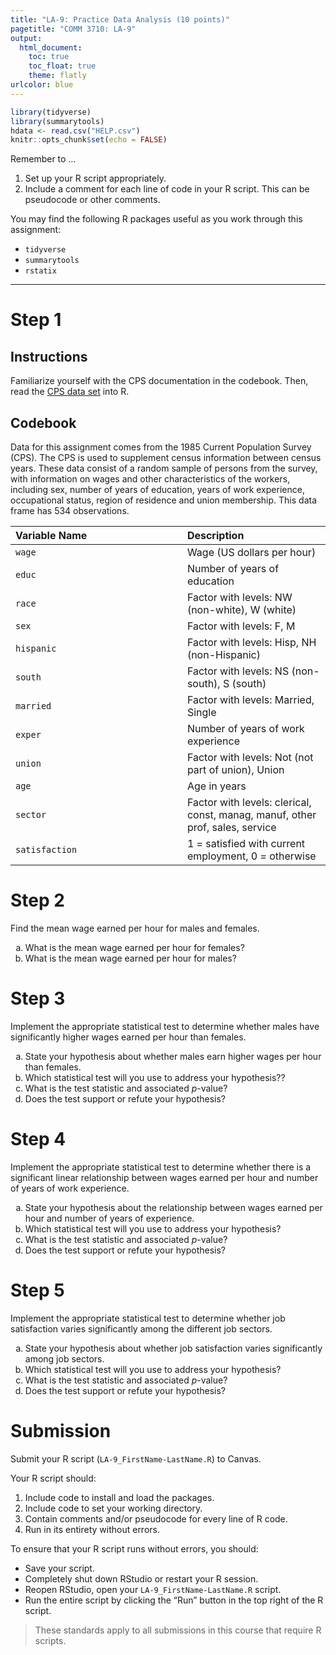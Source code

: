 ```yaml
---
title: "LA-9: Practice Data Analysis (10 points)"
pagetitle: "COMM 3710: LA-9"
output:
  html_document:
    toc: true
    toc_float: true
    theme: flatly
urlcolor: blue
---
```


```r
library(tidyverse)
library(summarytools)
hdata <- read.csv("HELP.csv")
knitr::opts_chunk$set(echo = FALSE)
```

Remember to ...

1) Set up your R script appropriately.
2) Include a comment for each line of code in your R script. This can be pseudocode or other comments.

You may find the following R packages useful as you work through this assignment:

- `tidyverse`
- `summarytools`
- `rstatix`

---

# Step 1 {.tabset .tabset-fade}
## Instructions
Familiarize yourself with the CPS documentation in the codebook. Then, read the [CPS data set](https://utah.instructure.com/files/117853077/download?download_frd=1) into R.

## Codebook
Data for this assignment comes from the 1985 Current Population Survey (CPS).
The CPS is used to supplement census information between census years. These
data consist of a random sample of persons from the survey, with information
on wages and other characteristics of the workers, including sex, number of
years of education, years of work experience, occupational status, region of
residence and union membership. This data frame has 534 observations.

| Variable Name | Description |
| :------------ | :---------- |
| `wage` | Wage (US dollars per hour) |
| `educ` | Number of years of education |
| `race` | Factor with levels: NW (non-white), W (white) |
| `sex` | Factor with levels: F, M |
| `hispanic` | Factor with levels: Hisp, NH (non-Hispanic) |
| `south` | Factor with levels: NS (non-south), S (south) |
| `married` | Factor with levels: Married, Single |
| `exper` | Number of years of work experience |
| `union` | Factor with levels: Not (not part of union), Union |
| `age` | Age in years |
| `sector` | Factor with levels: clerical, const, manag, manuf, other prof, sales, service |
| `satisfaction` | 1 = satisfied with current employment, 0 = otherwise |

# Step 2
Find the mean wage earned per hour for males and females.

a) What is the mean wage earned per hour for females?
b) What is the mean wage earned per hour for males?
 
 
# Step 3
Implement the appropriate statistical test to determine whether males have significantly higher wages earned per hour than females.

a) State your hypothesis about whether males earn higher wages per hour than females.
b) Which statistical test will you use to address your hypothesis??
c) What is the test statistic and associated *p*-value?
d) Does the test support or refute your hypothesis?


# Step 4
Implement the appropriate statistical test to determine whether there is a significant linear relationship between wages earned per hour and number of years of work experience.

a) State your hypothesis about the relationship between wages earned per hour and number of years of experience.
b) Which statistical test will you use to address your hypothesis?
c) What is the test statistic and associated *p*-value?
d) Does the test support or refute your hypothesis?


# Step 5
Implement the appropriate statistical test to determine whether job satisfaction varies significantly among the different job sectors.

a) State your hypothesis about whether job satisfaction varies significantly among job sectors.
b) Which statistical test will you use to address your hypothesis?
c) What is the test statistic and associated *p*-value?
d) Does the test support or refute your hypothesis?


# Submission

Submit your R script (`LA-9_FirstName-LastName.R`) to Canvas.

Your R script should:

1) Include code to install and load the packages.
2) Include code to set your working directory.
3) Contain comments and/or pseudocode for every line of R code.
4) Run in its entirety without errors.

To ensure that your R script runs without errors, you should:

- Save your script.
- Completely shut down RStudio or restart your R session.
- Reopen RStudio, open your `LA-9_FirstName-LastName.R` script.
- Run the entire script by clicking the "Run" button in the top right of the R script.

> These standards apply to all submissions in this course that require R scripts.

